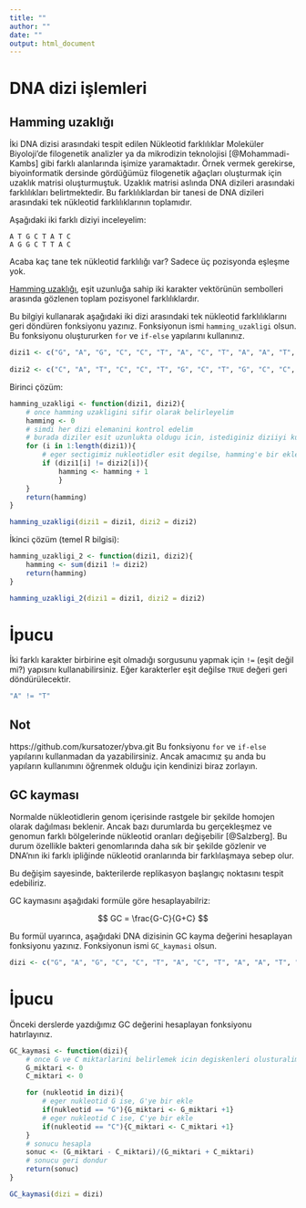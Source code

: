 ```yaml
---
title: ""
author: ""
date: ""
output: html_document
---
```


# DNA dizi işlemleri

## Hamming uzaklığı

İki DNA dizisi arasındaki tespit edilen Nükleotid farklılıklar  Moleküler Biyoloji'de filogenetik analizler ya da mikrodizin teknolojisi [@Mohammadi-Kambs] gibi  farklı alanlarında işimize yaramaktadır. Örnek vermek gerekirse, biyoinformatik dersinde gördüğümüz filogenetik ağaçları oluşturmak için uzaklık matrisi oluşturmuştuk. Uzaklık matrisi aslında DNA dizileri arasındaki farklılıkları belirtmektedir. Bu farklılıklardan bir tanesi de DNA dizileri arasındaki tek nükleotid farklılıklarının toplamıdır.

Aşağıdaki iki farklı diziyi inceleyelim:

```
A T G C T A T C
A G G C T T A C
```

Acaba kaç tane tek nükleotid farklılığı var? Sadece üç pozisyonda eşleşme yok.

[Hamming uzaklığı](https://en.wikipedia.org/wiki/Hamming_distance), eşit uzunluğa sahip iki karakter vektörünün sembolleri arasında gözlenen toplam pozisyonel farklılıklardır.

Bu bilgiyi kullanarak aşağıdaki iki dizi arasındaki tek nükleotid farklılıklarını geri döndüren fonksiyonu yazınız. Fonksiyonun ismi `hamming_uzakligi` olsun. Bu fonksiyonu oluştururken `for` ve `if-else` yapılarını kullanınız.

```r
dizi1 <- c("G", "A", "G", "C", "C", "T", "A", "C", "T", "A", "A", "T", "G", "G", "G", "A", "T")
  
dizi2 <- c("C", "A", "T", "C", "C", "T", "G", "C", "T", "G", "C", "C", "G", "G", "G", "G", "T")
```

Birinci çözüm:

```r
hamming_uzakligi <- function(dizi1, dizi2){
    # once hamming uzakligini sifir olarak belirleyelim
    hamming <- 0
    # simdi her dizi elemanini kontrol edelim
    # burada diziler esit uzunlukta oldugu icin, istediginiz diziiyi kullanabilirsiniz
    for (i in 1:length(dizi1)){
        # eger sectigimiz nukleotidler esit degilse, hamming'e bir ekle
        if (dizi1[i] != dizi2[i]){
            hamming <- hamming + 1
            }
    }
    return(hamming)
}

hamming_uzakligi(dizi1 = dizi1, dizi2 = dizi2)

```

İkinci çözüm (temel R bilgisi):

```r
hamming_uzakligi_2 <- function(dizi1, dizi2){
    hamming <- sum(dizi1 != dizi2)
    return(hamming)
}

hamming_uzakligi_2(dizi1 = dizi1, dizi2 = dizi2)

```

# İpucu
İki farklı karakter birbirine eşit olmadığı sorgusunu yapmak için `!=` (eşit değil mi?) yapısını kullanabilirsiniz. Eğer karakterler eşit değilse `TRUE` değeri geri döndürülecektir. 
```r
"A" != "T"
```
## Not
https://github.com/kursatozer/ybva.git
Bu fonksiyonu `for` ve `if-else` yapılarını kullanmadan da yazabilirsiniz. Ancak amacımız şu anda bu yapıların kullanımını öğrenmek olduğu için kendinizi biraz zorlayın.

## GC kayması

Normalde nükleotidlerin genom içerisinde rastgele bir şekilde homojen olarak dağılması beklenir. Ancak bazı durumlarda bu gerçekleşmez ve genomun farklı bölgelerinde nükleotid oranları değişebilir [@Salzberg]. Bu durum özellikle bakteri genomlarında daha sık bir şekilde gözlenir ve DNA'nın iki farklı ipliğinde nükleotid oranlarında bir farklılaşmaya sebep olur. 

Bu değişim sayesinde, bakterilerde replikasyon başlangıç noktasını tespit edebiliriz.

GC kaymasını aşağıdaki formüle göre hesaplayabilriz:

$$
GC = \frac{G-C}{G+C}
$$

Bu formül uyarınca, aşağıdaki DNA dizisinin GC kayma değerini hesaplayan fonksiyonu yazınız. Fonksiyonun ismi `GC_kaymasi` olsun.

```r
dizi <- c("G", "A", "G", "C", "C", "T", "A", "C", "T", "A", "A", "T", "G", "G", "G", "A", "T", "C", "A", "T", "C", "C", "T", "G", "C", "T", "G", "C", "C", "G", "G", "G", "G", "T")
``` 

# İpucu
Önceki derslerde yazdığımız GC değerini hesaplayan fonksiyonu hatırlayınız.

```r
GC_kaymasi <- function(dizi){
    # once G ve C miktarlarini belirlemek icin degiskenleri olusturalim
    G_miktari <- 0
    C_miktari <- 0

    for (nukleotid in dizi){
        # eger nukleotid G ise, G'ye bir ekle
        if(nukleotid == "G"){G_miktari <- G_miktari +1}    
        # eger nukleotid C ise, C'ye bir ekle
        if(nukleotid == "C"){C_miktari <- C_miktari +1}
    }
    # sonucu hesapla
    sonuc <- (G_miktari - C_miktari)/(G_miktari + C_miktari)
    # sonucu geri dondur
    return(sonuc)
}

GC_kaymasi(dizi = dizi)

```